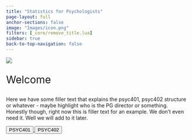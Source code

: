 ```yaml
---
title: "Statistics for Psychologists"
page-layout: full
anchor-sections: false
image: "Images/icon.png"
filters: [_core/remove_title.lua]
sidebar: true
back-to-top-navigation: false
---
```



![](Images/LUPsychology.svg){fig-alt="University Logo" fig-align="center"}

::: {.div style="font-size:2em;"}
Welcome
:::

Here we have some filler text that explains the psyc401, psyc402 structure or whatever - maybe highlight who is the PG director or something. Honestly though, right now this is filler text for an example. We don't even need it. Well we will add to it later.

```{=html}

<div class="container">
  <div class="row">
    <div class="col">

    <a href="PSYC401/">
      <button type="button" class="btn btn-landing btn-lg year-msc">PSYC401</button>
    </a>
    <a href="PSYC402/">
      <button type="button" class="btn btn-landing btn-lg year-msc">PSYC402</button>
    </a>
    
    </div>
  </div>
</div>
```
